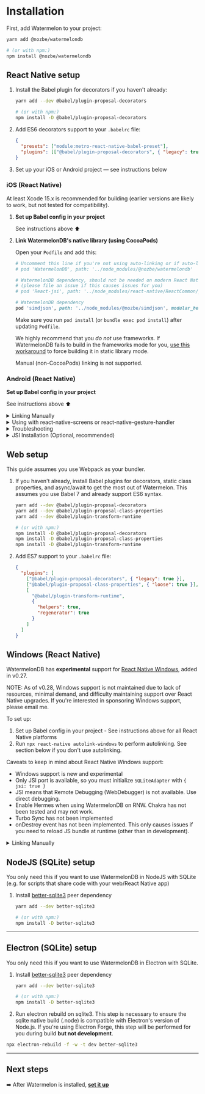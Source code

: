
# Installation

First, add Watermelon to your project:

```bash
yarn add @nozbe/watermelondb

# (or with npm:)
npm install @nozbe/watermelondb
```

## React Native setup

1. Install the Babel plugin for decorators if you haven't already:

   ```bash
   yarn add --dev @babel/plugin-proposal-decorators

   # (or with npm:)
   npm install -D @babel/plugin-proposal-decorators
   ```

2. Add ES6 decorators support to your `.babelrc` file:
   ```json
   {
     "presets": ["module:metro-react-native-babel-preset"],
     "plugins": [["@babel/plugin-proposal-decorators", { "legacy": true }]]
   }
   ```
3. Set up your iOS or Android project — see instructions below

### iOS (React Native)

At least Xcode 15.x is recommended for building (earlier versions are likely to work, but not tested for compatibility).

1. **Set up Babel config in your project**

   See instructions above ⬆️

2. **Link WatermelonDB's native library (using CocoaPods)**

   Open your `Podfile` and add this:

   ```ruby
   # Uncomment this line if you're not using auto-linking or if auto-linking causes trouble
   # pod 'WatermelonDB', path: '../node_modules/@nozbe/watermelondb'

   # WatermelonDB dependency, should not be needed on modern React Native
   # (please file an issue if this causes issues for you)
   # pod 'React-jsi', path: '../node_modules/react-native/ReactCommon/jsi', modular_headers: true

   # WatermelonDB dependency
   pod 'simdjson', path: '../node_modules/@nozbe/simdjson', modular_headers: true
   ```

   Make sure you run `pod install` (or `bundle exec pod install`) after updating `Podfile`.

   We highly recommend that you _do not_ use frameworks. If WatermelonDB fails to build in the frameworks mode for you, [use this workaround](https://github.com/Nozbe/WatermelonDB/issues/1285#issuecomment-1381323060) to force building it in static library mode.

   Manual (non-CocoaPods) linking is not supported.

### Android (React Native)

**Set up Babel config in your project**

See instructions above ⬆️

<details>
  <summary>Linking Manually</summary>

By default, React Native uses **autolinking**, and **you don't need the steps below**! Only use this with old versions of React Native or if you opt out of autolinking.

1. In `android/settings.gradle`, add:

```gradle
include ':watermelondb'
project(':watermelondb').projectDir =
    new File(rootProject.projectDir, '../node_modules/@nozbe/watermelondb/native/android')
```

2. In `android/app/build.gradle`, add:

```gradle
// ...
dependencies {
    // ...
    implementation project(':watermelondb')  // ⬅️ This!
}
```

3. And finally, in `android/app/src/main/java/{YOUR_APP_PACKAGE}/MainApplication.java`, add:

```java
// ...
import com.nozbe.watermelondb.WatermelonDBPackage; // ⬅️ This!
// ...
@Override
protected List<ReactPackage> getPackages() {
  return Arrays.<ReactPackage>asList(
    new MainReactPackage(),
    new WatermelonDBPackage() // ⬅️ Here!
  );
}
```

</details>

<details>
  <summary>Using with react-native-screens or react-native-gesture-handler</summary>
  If you are using recent versions of react-native-screens or react-native-gesture-handler,
  you will need to set the kotlin version to 1.5.20 or above (see section above)
</details>

<details>
  <summary>Troubleshooting</summary>
  If you get this error:

> `Can't find variable: Symbol`

You're using an ancient version of JSC. Install [`jsc-android`](https://github.com/react-community/jsc-android-buildscripts) or Hermes.

</details>

<details>
  <summary>JSI Installation (Optional, recommended)</summary>

To enable fast, highly performant, synchronous JSI operation on Android, you need to take a few
additional steps manually.

1.  Make sure you have NDK installed (version `20.1.5948944` has been tested to work when writing this guide)
2.  In `android/settings.gradle`, add:

    ```gradle
    include ':watermelondb-jsi'
    project(':watermelondb-jsi').projectDir =
        new File(rootProject.projectDir, '../node_modules/@nozbe/watermelondb/native/android-jsi')
    ```

3.  In `android/app/build.gradle`, add:

    ```gradle
    // ...
    android {
      // ...
      packagingOptions {
         pickFirst '**/libc++_shared.so' // ⬅️ This (if missing)
      }
    }

    dependencies {
        // ...
        implementation project(':watermelondb-jsi') // ⬅️ This!
    }
    ```

4.  If you're using Proguard, in `android/app/proguard-rules.pro` add:
    ```
    -keep class com.nozbe.watermelondb.** { *; }
    ```
5.  And finally, in `android/app/src/main/java/{YOUR_APP_PACKAGE}/MainApplication.{java|kt}`, add:

  <Tabs>
    <TabItem value="java" label="Java" default>

    ```
    // ...
    import com.nozbe.watermelondb.jsi.WatermelonDBJSIPackage; // ⬅️ This!
    import com.facebook.react.bridge.JSIModulePackage; // ⬅️ This!
    // ...
    private final ReactNativeHost mReactNativeHost =
      new ReactNativeHost(this) {
        // ...

        @Override
        protected JSIModulePackage getJSIModulePackage() {
          return new WatermelonDBJSIPackage(); // ⬅️ This!
        }
      }

    ```

    </TabItem>
    <TabItem value="kotlin" label="Kotlin">

    ```
   // ...
    import com.nozbe.watermelondb.jsi.WatermelonDBJSIPackage // ⬅️ This!
    import com.facebook.react.bridge.JSIModulePackage // ⬅️ This!
    // ...
    override val reactNativeHost: ReactNativeHost =
      object : DefaultReactNativeHost(this) {
       // ..
        override fun getJSIModulePackage(): JSIModulePackage {
            return WatermelonDBJSIPackage()
        }
      }

    ```

    </TabItem>
  </Tabs>

    or if you have **multiple** JSI Packages (for example, when using `reanimated`):

  <Tabs>
    <TabItem value="java" label="Java" default>

    ```
    // ...
    import java.util.Arrays; // ⬅️ This!
    import com.facebook.react.bridge.JSIModuleSpec; // ⬅️ This!
    import com.facebook.react.bridge.JSIModulePackage; // ⬅️ This!
    import com.facebook.react.bridge.ReactApplicationContext; // ⬅️ This!
    import com.facebook.react.bridge.JavaScriptContextHolder; // ⬅️ This!
    import com.nozbe.watermelondb.jsi.WatermelonDBJSIPackage; // ⬅️ This!
    // ...
    private final ReactNativeHost mReactNativeHost =
      new ReactNativeHost(this) {
        // ...

        @Override
        protected JSIModulePackage getJSIModulePackage() {
          return new JSIModulePackage() {
            @Override
            public List<JSIModuleSpec> getJSIModules(
              final ReactApplicationContext reactApplicationContext,
              final JavaScriptContextHolder jsContext
            ) {
              List<JSIModuleSpec> modules = Arrays.asList();

              modules.addAll(new WatermelonDBJSIPackage().getJSIModules(reactApplicationContext, jsContext)); // ⬅️ This!
              // ⬅️ add more JSI packages here by conventions above, for example:
              // modules.addAll(new ReanimatedJSIModulePackage().getJSIModules(reactApplicationContext, jsContext));

              return modules;
            }
          };
        }
      }
    ```

    </TabItem>
    <TabItem value="kotlin" label="Kotlin">

    ```
    // ...
    import java.util.Arrays // ⬅️ This!
    import com.facebook.react.bridge.JSIModule // ⬅️ This!
    import com.facebook.react.bridge.JSIModuleSpec // ⬅️ This!
    import com.facebook.react.bridge.JSIModulePackage // ⬅️ This!
    import com.facebook.react.bridge.ReactApplicationContext // ⬅️ This!
    import com.facebook.react.bridge.JavaScriptContextHolder // ⬅️ This!
    import com.nozbe.watermelondb.jsi.WatermelonDBJSIPackage // ⬅️ This!
    // ...

    class MainApplication : Application(), ReactApplication {

    override val reactNativeHost: ReactNativeHost =
        object : DefaultReactNativeHost(this) {
        // ...
          override fun getJSIModulePackage(): JSIModulePackage {
              return JSIModulePackage { reactApplicationContext, jsContext ->
                  val modules = mutableListOf<JSIModuleSpec<JSIModule>>()

                  // Add WatermelonDB JSI package
                  modules.addAll(WatermelonDBJSIPackage().getJSIModules(reactApplicationContext, jsContext))
                  // Add more JSI packages here by conventions above, for example:
                  // modules.addAll(ReanimatedJSIModulePackage().getJSIModules(reactApplicationContext, jsContext))

                  modules
              }
          }
        }
      }
    ```

    </TabItem>
  </Tabs>

#### Troubleshooting JSI issues

If you see a crash at launch similar to this after updating React Native:

```
signal 11 (SIGSEGV), code 2 (SEGV_ACCERR), fault addr 0x79193ac4a9
(...)
backtrace:
      (...)
      watermelondb::createMethod(facebook::jsi::Runtime&, facebook::jsi::Object&, char const*, unsigned int, std::__ndk1::function<facebook::jsi::Value (facebook::jsi::Runtime&, facebook::jsi::Value const*)>)+88
      watermelondb::Database::install(facebook::jsi::Runtime*)+96)
      (...)
```

… this is most likely due to broken `libc++_shared`. Run `./gradlew clean` from `native/android`, then try again.

</details>

## Web setup

This guide assumes you use Webpack as your bundler.

1. If you haven't already, install Babel plugins for decorators, static class properties, and async/await to get the most out of Watermelon. This assumes you use Babel 7 and already support ES6 syntax.

   ```bash
   yarn add --dev @babel/plugin-proposal-decorators
   yarn add --dev @babel/plugin-proposal-class-properties
   yarn add --dev @babel/plugin-transform-runtime

   # (or with npm:)
   npm install -D @babel/plugin-proposal-decorators
   npm install -D @babel/plugin-proposal-class-properties
   npm install -D @babel/plugin-transform-runtime
   ```

2. Add ES7 support to your `.babelrc` file:
   ```json
   {
     "plugins": [
       ["@babel/plugin-proposal-decorators", { "legacy": true }],
       ["@babel/plugin-proposal-class-properties", { "loose": true }],
       [
         "@babel/plugin-transform-runtime",
         {
           "helpers": true,
           "regenerator": true
         }
       ]
     ]
   }
   ```

## Windows (React Native)

WatermelonDB has **experimental** support for [React Native Windows](https://microsoft.github.io/react-native-windows/), added in v0.27.

NOTE: As of v0.28, Windows support is not maintained due to lack of resources, minimal demand, and difficulty maintaining support over React Native upgrades. If you're interested in sponsoring Windows support, please email me.

To set up:

1. Set up Babel config in your project - See instructions above for all React Native platforms
2. Run `npx react-native autolink-windows` to perform autolinking. See section below if you don't use autolinking.

Caveats to keep in mind about React Native Windows support:

- Windows support is new and experimental
- Only JSI port is available, so you must initialize `SQLiteAdapter` with `{ jsi: true }`
- JSI means that Remote Debugging (WebDebugger) is not available. Use direct debugging.
- Enable Hermes when using WatermelonDB on RNW. Chakra has not been tested and may not work.
- Turbo Sync has not been implemented
- onDestroy event has not been implemented. This only causes issues if you need to reload JS bundle
  at runtime (other than in development).

<details>
  <summary>Linking Manually</summary>

By default, React Native uses **autolinking**, and **you don't need the steps below**!

Follow [instructions on React Native Windows website](https://microsoft.github.io/react-native-windows/docs/native-modules-using), noting that:

- Path to vcxproj: `node_modules\@nozbe\watermelondb\native\windows\WatermelonDB\WatermelonDB.vcxproj`
- Name of project to reference: `WatermelonDB`
- Header for PCH: `#include "winrt/WatermelonDB.h"`
- Package provider: `PackageProviders().Append(winrt::WatermelonDB::ReactPackageProvider());`

</details>

## NodeJS (SQLite) setup

You only need this if you want to use WatermelonDB in NodeJS with SQLite (e.g. for scripts that share code with your web/React Native app)

1. Install [better-sqlite3](https://github.com/JoshuaWise/better-sqlite3) peer dependency

   ```sh
   yarn add --dev better-sqlite3

   # (or with npm:)
   npm install -D better-sqlite3
   ```

---

## Electron (SQLite) setup

You only need this if you want to use WatermelonDB in Electron with SQLite.

1. Install [better-sqlite3](https://github.com/JoshuaWise/better-sqlite3) peer dependency

   ```sh
   yarn add --dev better-sqlite3

   # (or with npm:)
   npm install -D better-sqlite3
   ```
2. Run electron rebuild on sqlite3. This step is necessary to ensure the sqlite native build (.node) is compatible with Electron's version of Node.js. If you're using Electron Forge, this step will be performed for you during build **but not development**.

  ```sh
  npx electron-rebuild -f -w -t dev better-sqlite3
  ```

---

## Next steps

➡️ After Watermelon is installed, [**set it up**](./Setup.md)
